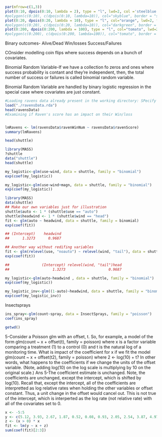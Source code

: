 
```{r normal approximation to poisson}

par(mfrow=c(1,3))
plot(0:10, dpois(0:10, lambda = 2), type = "l", lwd=2, col ='steelblue', frame.plot = F)
#polygon(c(0:10), c(dpois(0:10, lambda=10)), col="skyblue", border = "steelblue")
plot(0:20, dpois(0:20, lambda = 10), type = "l", col="orange", lwd=2, frame.plot = F)
#polygon(c(0:20), c(dpois(0:20, lambda=10)), col="darkgreen", border = "orange")
plot(0:200, dpois(0:200, lambda = 100), type = "l", col="tomato", lwd=2, frame.plot = F)
#polygon(c(0:200), c(dpois(0:200, lambda=100)), col="tomato", border = "orange")

```
Binary outcomes-
Alive/Dead
Win/losses
Success/Failures

COnsider modelling coin flips where success depends on a bunch of covariates.

Binomial Random Variable-If we have a collection fo zeros and ones where success probability is contant and they're independent, then, the total number of success or failures is called binomial random variable.

Binomial Random Variable are handled by binary logistic regression in the special case where covariates are just constant.

```{r }
#Loading ravens data already present in the working directory: SPecify download source
load("./ravensData.rda")
head(ravensData)
#Examining if Raven's score has an impact on their Win/loss


lmRavens <- lm(ravensData$ravenWinNum ~ ravensData$ravenScore)
summary(lmRavens)

```

```{r}
head(shuttle)
```










```{r}
library(MASS)
?shuttle
data("shuttle")
head(shuttle)

my_logistic<-glm(use~wind, data = shuttle, family = "binomial")
exp(coef(my_logistic))

my_logistic<-glm(use~wind+magn, data = shuttle, family = "binomial")
exp(coef(my_logistic))


```


```{r}
library(MASS)
data(shuttle)
## Make our own variables just for illustration
shuttle$auto <- 1 * (shuttle$use == "auto")
shuttle$headwind <- 1 * (shuttle$wind == "head")
fit <- glm(auto ~ headwind, data = shuttle, family = binomial)
exp(coef(fit))

## (Intercept)    headwind 
##      1.3273      0.9687

## Another way without redifing variables
fit <- glm(relevel(use, "noauto") ~ relevel(wind, "tail"), data = shuttle, family = binomial)
exp(coef(fit))

##               (Intercept) relevel(wind, "tail")head 
##                    1.3273                    0.9687

my_logistic<-glm(auto~headwind , data = shuttle, family = "binomial")
exp(coef(my_logistic))
```

```{r}
my_logistic_inv<-glm((1-auto)~headwind, data = shuttle, family = "binomial")
exp(coef(my_logistic_inv))
```


Insectsprays
```{r Insectsprays}
ins_spray<-glm(count~spray, data = InsectSprays, family = "poisson")
coef(ins_spray)

getwd()
```
5-Consider a Poisson glm with an offset, t. So, for example, a model of the form glm(count ~ x + offset(t), family = poisson) where x is a factor variable comparing a treatment (1) to a control (0) and t is the natural log of a monitoring time. What is impact of the coefficient for x if we fit the model glm(count ~ x + offset(t2), family = poisson) where 2 <- log(10) + t? In other words, what happens to the coefficients if we change the units of the offset variable. (Note, adding log(10) on the log scale is multiplying by 10 on the original scale.)
Ans
5-The coefficient estimate is unchanged. Note, the coefficients are unchanged, except the intercept, which is shifted by log(10). Recall that, except the intercept, all of the coefficients are interpretted as log relative rates when holding the other variables or offset constant. Thus, a unit change in the offset would cancel out. This is not true of the intercept, which is interperted as the log rate (not relative rate) with all of the covariates set to 0.
```{r}
x <- -5:5
y <- c(5.12, 3.93, 2.67, 1.87, 0.52, 0.08, 0.93, 2.05, 2.54, 3.87, 4.97)
z <- (x > 0) * x
fit <- lm(y ~ x + z)
sum(coef(fit)[2:3])
```
